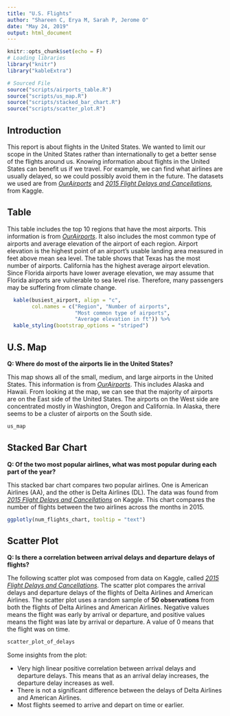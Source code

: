 ```yaml
---
title: "U.S. Flights"
author: "Shareen C, Erya M, Sarah P, Jerome O"
date: "May 24, 2019"
output: html_document
---
```


```r
knitr::opts_chunk$set(echo = F)
# Loading libraries
library("knitr")
library("kableExtra")

# Sourced File
source("scripts/airports_table.R")
source("scripts/us_map.R")
source("scripts/stacked_bar_chart.R")
source("scripts/scatter_plot.R")
```
## Introduction

This report is about flights in the United States. We wanted to limit our scope in the United States rather than internationally to get a better sense of the flights around us. Knowing information about flights in the United States can benefit us if we travel. For example, we can find what airlines are usually delayed, so we could possibly avoid them in the future. The datasets we used are from _[OurAirports](http://ourairports.com/data/)_ and _[2015 Flight Delays and Cancellations](https://www.kaggle.com/usdot/flight-delays)_, from Kaggle.

## Table

This table includes the top 10 regions that have the most airports. This information is from _[OurAirports](http://ourairports.com/data/)_. It also includes the most common type of airports and average elevation of the airport of each region. Airport elevation is the highest point of an airport's usable landing area measured in feet above mean sea level. The table shows that Texas has the most number of airports. California has the highest average airport elevation. Since Florida airports have lower average elevation, we may assume that Florida airports are vulnerable to sea level rise. Therefore, many passengers may be suffering from climate change.

```r
  kable(busiest_airport, align = "c",
        col.names = c("Region", "Number of airports",
                      "Most common type of airports",
                      "Average elevation in ft")) %>%
  kable_styling(bootstrap_options = "striped")
```

## U.S. Map

**Q: Where do most of the airports lie in the United States?**

This map shows all of the small, medium, and large airports in the United States. This information is from _[OurAirports](http://ourairports.com/data/)_. This includes Alaska and Hawaii. From looking at the map, we can see that the majority of airports are on the East side of the United States. The airports on the West side are concentrated mostly in Washington, Oregon and California. In Alaska, there seems to be a cluster of airports on the South side.

```r
us_map
```

## Stacked Bar Chart

**Q: Of the two most popular airlines, what was most popular during each part of the year?**

This stacked bar chart compares two popular airlines. One is American Airlines (AA), and the other is Delta Airlines (DL). The data was found from _[2015 Flight Delays and Cancellations](https://www.kaggle.com/usdot/flight-delays)_ on Kaggle. This chart compares the number of flights between the two airlines across the months in 2015.

```r
ggplotly(num_flights_chart, tooltip = "text")
```

## Scatter Plot

**Q: Is there a correlation between arrival delays and departure delays of flights?**

The following scatter plot was composed from data on Kaggle, called _[2015 Flight Delays and Cancellations](https://www.kaggle.com/usdot/flight-delays)_. The scatter plot compares the arrival delays and departure delays of the flights of Delta Airlines and American Airlines. The scatter plot uses a random sample of **50 observations** from both the flights of Delta Airlines and American Airlines. Negative values means the flight was early by arrival or departure, and positive values means the flight was late by arrival or departure. A value of 0 means that the flight was on time.

```r
scatter_plot_of_delays
```

Some insights from the plot:

* Very high linear positive correlation between arrival delays and departure delays. This means that as an arrival delay increases, the departure delay increases as well.
* There is not a significant difference between the delays of Delta Airlines and American Airlines.
* Most flights seemed to arrive and depart on time or earlier.
